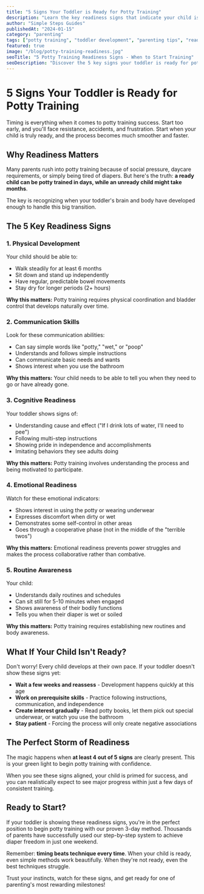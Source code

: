 ```yaml
---
title: "5 Signs Your Toddler is Ready for Potty Training"
description: "Learn the key readiness signs that indicate your child is ready to ditch diapers. These 5 simple indicators will tell you when the time is right."
author: "Simple Steps Guides"
publishedAt: "2024-01-15"
category: "parenting"
tags: ["potty training", "toddler development", "parenting tips", "readiness"]
featured: true
image: "/blog/potty-training-readiness.jpg"
seoTitle: "5 Potty Training Readiness Signs - When to Start Training"
seoDescription: "Discover the 5 key signs your toddler is ready for potty training. Start at the right time for faster, easier success without power struggles."
---
```


# 5 Signs Your Toddler is Ready for Potty Training

Timing is everything when it comes to potty training success. Start too early, and you'll face resistance, accidents, and frustration. Start when your child is truly ready, and the process becomes much smoother and faster.

## Why Readiness Matters

Many parents rush into potty training because of social pressure, daycare requirements, or simply being tired of diapers. But here's the truth: **a ready child can be potty trained in days, while an unready child might take months**.

The key is recognizing when your toddler's brain and body have developed enough to handle this big transition.

## The 5 Key Readiness Signs

### 1. Physical Development
Your child should be able to:
- Walk steadily for at least 6 months
- Sit down and stand up independently
- Have regular, predictable bowel movements
- Stay dry for longer periods (2+ hours)

**Why this matters:** Potty training requires physical coordination and bladder control that develops naturally over time.

### 2. Communication Skills
Look for these communication abilities:
- Can say simple words like "potty," "wet," or "poop"
- Understands and follows simple instructions
- Can communicate basic needs and wants
- Shows interest when you use the bathroom

**Why this matters:** Your child needs to be able to tell you when they need to go or have already gone.

<CTABanner />

### 3. Cognitive Readiness
Your toddler shows signs of:
- Understanding cause and effect ("If I drink lots of water, I'll need to pee")
- Following multi-step instructions
- Showing pride in independence and accomplishments
- Imitating behaviors they see adults doing

**Why this matters:** Potty training involves understanding the process and being motivated to participate.

### 4. Emotional Readiness
Watch for these emotional indicators:
- Shows interest in using the potty or wearing underwear
- Expresses discomfort when dirty or wet
- Demonstrates some self-control in other areas
- Goes through a cooperative phase (not in the middle of the "terrible twos")

**Why this matters:** Emotional readiness prevents power struggles and makes the process collaborative rather than combative.

### 5. Routine Awareness
Your child:
- Understands daily routines and schedules
- Can sit still for 5-10 minutes when engaged
- Shows awareness of their bodily functions
- Tells you when their diaper is wet or soiled

**Why this matters:** Potty training requires establishing new routines and body awareness.

## What If Your Child Isn't Ready?

Don't worry! Every child develops at their own pace. If your toddler doesn't show these signs yet:

- **Wait a few weeks and reassess** - Development happens quickly at this age
- **Work on prerequisite skills** - Practice following instructions, communication, and independence
- **Create interest gradually** - Read potty books, let them pick out special underwear, or watch you use the bathroom
- **Stay patient** - Forcing the process will only create negative associations

## The Perfect Storm of Readiness

The magic happens when **at least 4 out of 5 signs** are clearly present. This is your green light to begin potty training with confidence.

When you see these signs aligned, your child is primed for success, and you can realistically expect to see major progress within just a few days of consistent training.

## Ready to Start?

If your toddler is showing these readiness signs, you're in the perfect position to begin potty training with our proven 3-day method. Thousands of parents have successfully used our step-by-step system to achieve diaper freedom in just one weekend.

Remember: **timing beats technique every time**. When your child is ready, even simple methods work beautifully. When they're not ready, even the best techniques struggle.

Trust your instincts, watch for these signs, and get ready for one of parenting's most rewarding milestones!
